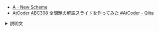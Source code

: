 
<Meta title="ABC308/ABC308-A" />
<Slide src={Png} layout="fullscreen" />

- [A \- New Scheme](https://atcoder.jp/contests/abc308/tasks/abc308_a)
- [AtCoder ABC308 全問題の解説スライドを作ってみた \#AtCoder \- Qiita](https://qiita.com/hossie/items/8d182f642e169a4e145d)

<details>
<summary>説明文</summary>

- ABC308 A - New Scheme

</details>
